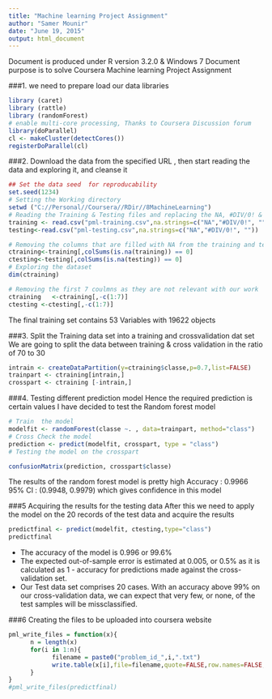 ```yaml
---
title: "Machine learning Project Assignment"
author: "Samer Mounir"
date: "June 19, 2015"
output: html_document
---
```

Document is produced under R version 3.2.0 & Windows 7
Document purpose is to solve Coursera Machine learning Project Assignment

###1. we need to prepare load our data libraries
```r

library (caret)
library (rattle)
library (randomForest)
# enable multi-core processing, Thanks to Coursera Discussion forum
library(doParallel)
cl <- makeCluster(detectCores())
registerDoParallel(cl)
```
###2. Download the data from the specified URL , then start reading the data and exploring it, and cleanse it

```r
## Set the data seed  for reproducability
set.seed(1234)
# Setting the Working directory
setwd ("C://Personal//Coursera//RDir//8MachineLearning")
# Reading the Training & Testing files and replacing the NA, #DIV/0! & empty with NA
training <- read.csv("pml-training.csv",na.strings=c("NA","#DIV/0!", ""))
testing<-read.csv("pml-testing.csv",na.strings=c("NA","#DIV/0!", ""))

# Removing the columns that are filled with NA from the training and testing data sets
ctraining<-training[,colSums(is.na(training)) == 0]
ctesting<-testing[,colSums(is.na(testing)) == 0]
# Exploring the dataset
dim(ctraining)

# Removing the first 7 coulmns as they are not relevant with our work
ctraining   <-ctraining[,-c(1:7)]
ctesting <-ctesting[,-c(1:7)]

```
The final training set contains 53 Variables with 19622 objects

###3. Split the Training data set into a training and crossvalidation dat set
We are going to split the data between training & cross validation in the ratio of 70 to 30
```r
intrain <- createDataPartition(y=ctraining$classe,p=0.7,list=FALSE)
trainpart <- ctraining[intrain,]
crosspart <- ctraining [-intrain,]
```
###4. Testing different prediction model
Hence the required prediction is certain values I have decided to test the Random forest model


``` r
# Train  the model
modelfit <- randomForest(classe ~. , data=trainpart, method="class")
# Cross Check the model
prediction <- predict(modelfit, crosspart, type = "class")
# Testing the model on the crosspart

confusionMatrix(prediction, crosspart$classe)
```
The results of the random forest model is pretty high
Accuracy : 0.9966  95% CI : (0.9948, 0.9979) 
which gives  confidence in this model

###5 Acquiring the results for the testing data 
After this we need to apply the model on the 20 records of the test data and acquire the results

```r
predictfinal <- predict(modelfit, ctesting,type="class")
predictfinal
```

* The accuracy of the model is 0.996 or 99.6%
* The expected out-of-sample error is estimated at 0.005, or 0.5% as it is calculated as 1 - accuracy for predictions made against the cross-validation set.
* Our Test data set comprises 20 cases. With an accuracy above 99% on our cross-validation data, we can expect that very few, or none, of the test samples will be missclassified.

###6 Creating the files to be uploaded into coursera website

```r
pml_write_files = function(x){
      n = length(x)
      for(i in 1:n){
            filename = paste0("problem_id_",i,".txt")
            write.table(x[i],file=filename,quote=FALSE,row.names=FALSE,col.names=FALSE)
      }
}
#pml_write_files(predictfinal)
```

